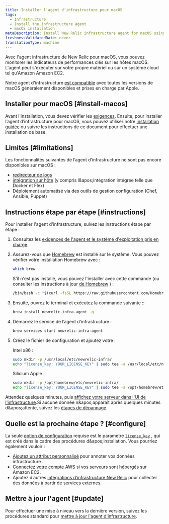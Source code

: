 ```yaml
---
title: Installer l'agent d'infrastructure pour macOS
tags:
  - Infrastructure
  - Install the infrastructure agent
  - macOS installation
metaDescription: Install New Relic infrastructure agent for macOS using Homebrew.
freshnessValidatedDate: never
translationType: machine
---
```


Avec l'agent infrastructure de New Relic pour macOS, vous pouvez monitorer les indicateurs de performances clés sur les hôtes macOS. L'agent peut s'exécuter sur votre propre matériel ou sur un système cloud tel qu'Amazon Amazon EC2.

Notre agent d'infrastructure [est compatible](/docs/infrastructure/install-infrastructure-agent/get-started/requirements-infrastructure-agent) avec toutes les versions de macOS généralement disponibles et prises en charge par Apple.

## Installer pour macOS [#install-macos]

Avant l'installation, vous devez vérifier les [exigences](/docs/infrastructure/new-relic-infrastructure/getting-started/compatibility-requirements-new-relic-infrastructure). Ensuite, pour installer l’agent d’infrastructure pour macOS, vous pouvez utiliser notre [installation guidée](/docs/full-stack-observability/observe-everything/get-started/new-relic-guided-install-overview/) ou suivre les instructions de ce document pour effectuer une installation de base.

## Limites [#limitations]

Les fonctionnalités suivantes de l’agent d’infrastructure ne sont pas encore disponibles sur macOS :

* [redirecteur de logs](/docs/logs/enable-log-management-new-relic/enable-log-monitoring-new-relic/forward-your-logs-using-infrastructure-agent/)
* [intégration sur hôte](/docs/integrations/host-integrations/get-started/introduction-host-integrations/) (y compris l&amp;apos;intégration intégrée telle que Docker et Flex)
* Déploiement automatisé via des outils de gestion configuration (Chef, Ansible, Puppet)

## Instructions étape par étape [#instructions]

Pour installer l'agent d'infrastructure, suivez les instructions étape par étape :

1. Consultez les [exigences de l'agent et le système d'exploitation pris en charge](/docs/infrastructure/new-relic-infrastructure/getting-started/compatibility-requirements-new-relic-infrastructure).

2. Assurez-vous que [Homebrew](https://brew.sh/) est installé sur le système. Vous pouvez vérifier votre installation Homebrew avec :

   ```bash
   which brew
   ```

   S'il n'est pas installé, vous pouvez l'installer avec cette commande (ou consulter les instructions à jour [de Homebrew](https://brew.sh/) ) :

   ```bash
   /bin/bash -c "$(curl -fsSL https://raw.githubusercontent.com/Homebrew/install/HEAD/install.sh)"
   ```

3. Ensuite, ouvrez le terminal et exécutez la commande suivante ::

   ```bash
   brew install newrelic-infra-agent -q
   ```

4. Démarrez le service de l’agent d’infrastructure :

   ```bash
   brew services start newrelic-infra-agent
   ```

5. Créez le fichier de configuration et ajoutez votre <InlinePopover type="licenseKey" />:

   Intel x86 :

   ```bash
   sudo mkdir -p /usr/local/etc/newrelic-infra/
   echo "license_key: YOUR_LICENSE_KEY" | sudo tee -a /usr/local/etc/newrelic-infra/newrelic-infra.yml
   ```

   Silicium Apple :

   ```bash
   sudo mkdir -p /opt/homebrew/etc/newrelic-infra/
   echo "license_key: YOUR_LICENSE_KEY" | sudo tee -a /opt/homebrew/etc/newrelic-infra/newrelic-infra.yml
   ```

Attendez quelques minutes, puis [affichez votre serveur dans l'UI de l'infrastructure](/docs/infrastructure/infrastructure-ui-pages/infra-ui-overview).Si aucune donnée n&amp;apos;apparaît après quelques minutes d&amp;apos;attente, suivez les [étapes de dépannage](/docs/infrastructure/new-relic-infrastructure/troubleshooting/no-data-appears-infrastructure).

<InstallFeedback />

## Quelle est la prochaine étape ? [#configure]

La seule [option de configuration](/docs/infrastructure/install-configure-infrastructure/configuration/configure-infrastructure-agent) requise est le paramètre [`license_key`](/docs/Infrastructure-configure-your-agent#conf-license_key) , qui est créé dans le cadre des procédures d&amp;apos;installation. Vous pourriez également vouloir :

* [Ajoutez un attribut personnalisé](/docs/Infrastructure-configure-your-agent#conf-custom_attributes) pour annoter vos données infrastructure .
* [Connectez votre compte AWS](/docs/infrastructure-amazon-aws-ec2-integration#connect) si vos serveurs sont hébergés sur Amazon EC2.
* Ajoutez d’autres [intégrations d’infrastructure New Relic](/docs/infrastructure/introduction-infra-monitoring) pour collecter des données à partir de services externes.

## Mettre à jour l'agent [#update]

Pour effectuer une mise à niveau vers la dernière version, suivez les procédures standard pour [mettre à jour l'agent d'infrastructure](/docs/infrastructure/new-relic-infrastructure/installation/update-infrastructure-agent).
